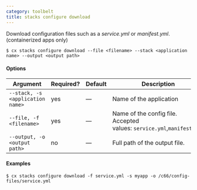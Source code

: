 ```yaml
---
category: toolbelt
title: stacks configure download
---
```


Download configuration files such as a *service.yml* or *manifest.yml*. (containerized apps only)

```shell
$ cx stacks configure download --file <filename> --stack <application name> --output <output path>
```

#### Options

| Argument | Required? | Default | Description |
|  ---  |  ---  |  ---  |  ---  |
| `--stack, -s <application name>` | yes | — | Name of the application |
| `--file, -f <filename>` | yes | — | Name of the config file. Accepted values: `service.yml`,`manifest.yml` |
| `--output, -o <output path>` | no | — | Full path of the output file. |

#### Examples

```shell
$ cx stacks configure download -f service.yml -s myapp -o /c66/config-files/service.yml
```
